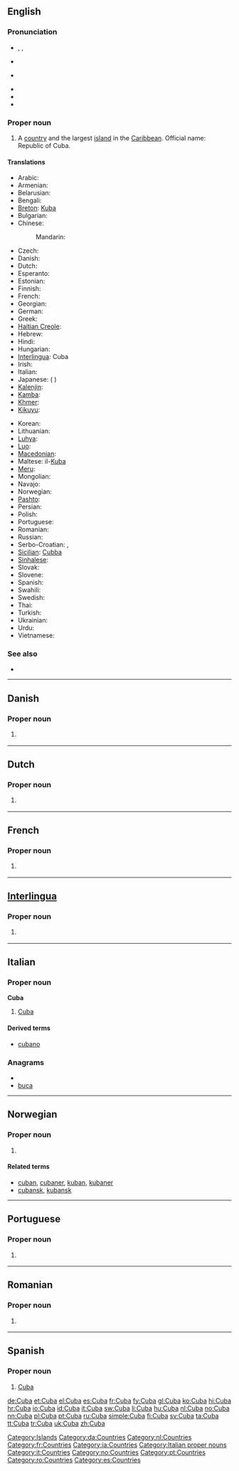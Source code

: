 {{sisterlinks|Category:Cuba |Cuba}}
{{also|cuba}}
==English==
{{wikipedia}}

===Pronunciation===
* {{enPR|kyo͞oʹ-bə}}, {{IPA|/ˈkjuːbə/}}, {{SAMPA|/"kju:b@/}}
* {{a|AU}} {{IPA|[ˈkjʉː.bə]}}
* {{a|UK|US}} {{IPA|[ˈkjuː.bə]}}
* {{audio|en-us-Cuba.ogg|Audio (US)}}
* {{rhymes|uːbə}}
* {{hyphenation|Cu|ba}}

===Proper noun===
{{en-proper noun}}

# A [[country]] and the largest [[island]] in the [[Caribbean]]. Official name: Republic of Cuba.

====Translations====
{{trans-top|country and largest island in Caribbean}}
* Arabic: {{t|ar|كوبا|f|tr=kuuba}}
* Armenian: {{t-|hy|Կուբա|tr=Kuba}}
* Belarusian: {{t-|be|Куба|f|tr=Kúba|xs=Belarusian}}
* Bengali: {{t|bn|কিউবা|sc=Beng|xs=Bengali}}
* [[Breton]]: [[Kuba]]
* Bulgarian: {{t-|bg|Куба|f|tr=Kúba}}
* Chinese:
*: Mandarin: {{t-|cmn|古巴|tr=Gǔbā|sc=Hani}}
* Czech: {{t-|cs|Kuba|f}}
* Danish: {{t-|da|Cuba}}
* Dutch: {{t+|nl|Cuba}}
* Esperanto: {{t-|eo|Kubo|xs=Esperanto}}
* Estonian: {{t-|et|Kuuba}}
* Finnish: {{t+|fi|Kuuba}}
* French: {{t+|fr|Cuba|m}}
* Georgian: {{t|ka|კუბა|tr=kʼuba|sc=Geor|xs=Georgian}}
* German: {{t+|de|Kuba|n}}
* Greek: {{t+|el|Κούβα|f|tr=Koúva}}
* [[Haitian Creole]]: {{tø|ht|Kiba}}
* Hebrew: {{t+|he|קובה|tr=quba}}
* Hindi: {{t+|hi|क्यूबा|tr=kyūbā|xs=Hindi}}
* Hungarian: {{t+|hu|Kuba}}
* [[Interlingua]]: Cuba
* Irish: {{t-|ga|Cúba|m|xs=Irish}}
* Italian: {{t+|it|Cuba|f}}
* Japanese: {{t-|ja|キューバ|tr=Kyūba}} ({{t|ja|玖馬}} {{qualifier|obsolete}})
* [[Kalenjin]]: {{tø|kln|Kiuba}}
* [[Kamba]]: {{tø|kam|Kiuba}}
* [[Khmer]]: {{t|km|គុយបា|sc=Khmr|xs=Khmer}}
* [[Kikuyu]]: {{tø|ki|Kiuba}}
{{trans-mid}}
* Korean: {{t+|ko|쿠바|tr=Kuba|sc=Hang}}
* Lithuanian: {{t+|lt|Kuba|xs=Lithuanian}}
* [[Luhya]]: {{tø|luy|Kiuba}}
* [[Luo]]: {{tø|luo|Kiuba}}
* [[Macedonian]]: {{t+|mk|Куба|f|tr=Kùba}}
* Maltese: il-[[Kuba]]
* [[Meru]]: {{tø|mer|Kiuba}}
* Mongolian: {{t-|mn|Куба|tr=Kúba|sc=Cyrl|xs=Mongolian}}
* Navajo: {{tø|nv|Kyóoba}}
* Norwegian: {{t+|no|Cuba}}
* [[Pashto]]: {{t-|ps|كيوبا|f|tr=kyubā|sc=ps-Arab|xs=Pashto}}
* Persian: {{t|fa|کوبا|tr=Kūbā}}
* Polish: {{t+|pl|Kuba|f}}
* Portuguese: {{t+|pt|Cuba|f}}
* Romanian: {{t-|ro|Cuba|f}}
* Russian: {{t+|ru|Куба|f|tr=Kúba}}
* Serbo-Croatian: {{tø|sh|Куба|f|sc=Cyrl|xs=Serbo-Croatian}},  {{tø|sh|Kuba|f|xs=Serbo-Croatian}}
* [[Sicilian]]: [[Cubba]] {{f}}
* [[Sinhalese]]: {{t|si|කියුබාව|sc=Sinh|xs=Sinhalese}}
* Slovak: {{t-|sk|Kuba|f}}
* Slovene: {{t+|sl|Kuba|f}}
* Spanish: {{t+|es|Cuba|f}}
* Swahili: {{t+|sw|Kuba|xs=Swahili}}
* Swedish: {{t+|sv|Kuba}}
* Thai: {{t|th|คิวบา|tr=kiw-baa}}
* Turkish: {{t+|tr|Küba}}
* Ukrainian: {{t+|uk|Куба|f|tr=Kúba|xs=Ukrainian}}
* Urdu: {{t|ur|کیوبا|tr=kyūbā|xs=Urdu}}
* Vietnamese: {{t-|vi|Cuba|xs=Vietnamese}}
{{trans-bottom}}

===See also===
* {{list|en|countries of North America}}

[[Category:Islands]]

----

==Danish==

===Proper noun===
{{infl|da|proper noun}}

# {{l|en|Cuba}} {{gloss|country}}

[[Category:da:Countries]]

----

==Dutch==

===Proper noun===
{{infl|nl|noun}}

# {{l|en|Cuba}} {{gloss|country}}

[[Category:nl:Countries]]

----

==French==

===Proper noun===
{{infl|fr|proper noun|g=m}}

# {{l|en|Cuba}} {{gloss|country}}

[[Category:fr:Countries]]

----

==[[Interlingua]]==

===Proper noun===
{{infl|ia|noun}}

# {{l|en|Cuba}} {{gloss|country}}

[[Category:ia:Countries]]

----

==Italian==
{{wikipedia|lang=it}}

===Proper noun===
'''Cuba''' {{f}}

# [[#English|Cuba]]

====Derived terms====
* [[cubano]]

===Anagrams===
* {{alphagram|abcu}}
* [[buca#Italian|buca]]

[[Category:Italian proper nouns]]
[[Category:it:Countries]]

----

==Norwegian==

===Proper noun===
{{infl|no|noun}}

# {{l|en|Cuba}} {{gloss|country}}

====Related terms====
* [[cuban]], [[cubaner]], [[kuban]], [[kubaner]]
* [[cubansk]], [[kubansk]]

[[Category:no:Countries]]

----

==Portuguese==

===Proper noun===
{{infl|pt|noun}}

# {{l|en|Cuba}} {{gloss|country}}

[[Category:pt:Countries]]

----

==Romanian==

===Proper noun===
{{infl|ro|proper noun}}

# {{l|en|Cuba}} {{gloss|country}}

[[Category:ro:Countries]]

----

==Spanish==
{{wikipedia|lang=es}}

===Proper noun===
{{es-proper noun|f}}

# [[#English|Cuba]]

[[Category:es:Countries]]

[[de:Cuba]]
[[et:Cuba]]
[[el:Cuba]]
[[es:Cuba]]
[[fr:Cuba]]
[[fy:Cuba]]
[[gl:Cuba]]
[[ko:Cuba]]
[[hi:Cuba]]
[[hr:Cuba]]
[[io:Cuba]]
[[id:Cuba]]
[[it:Cuba]]
[[sw:Cuba]]
[[li:Cuba]]
[[hu:Cuba]]
[[nl:Cuba]]
[[no:Cuba]]
[[nn:Cuba]]
[[pl:Cuba]]
[[pt:Cuba]]
[[ru:Cuba]]
[[simple:Cuba]]
[[fi:Cuba]]
[[sv:Cuba]]
[[ta:Cuba]]
[[tt:Cuba]]
[[tr:Cuba]]
[[uk:Cuba]]
[[zh:Cuba]]